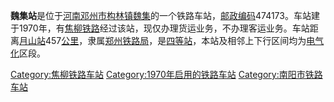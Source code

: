 {{noteTA
|1=zh-cn:始发车次; zh-hk:列車班次;
|2=zh-cn:车次; zh-hk:班次;
}}
{{Infobox China railway station 
|车站名称 = 魏集站
|车站名称拼音 = 
|车站地址 = [[河南|河南]][[邓州市|邓州市]]
|归属 = [[郑州铁路局|郑州铁路局]]
|车站等级 = [[四等站_(中铁)|四等站]]
|线路 = [[焦柳铁路|焦柳铁路]]
}}
'''魏集站'''是位于[[河南|河南]][[邓州市|邓州市]][[构林镇魏集|构林镇魏集]]的一个铁路车站，[[邮政编码|邮政编码]]474173。车站建于1970年，有[[焦柳铁路|焦柳铁路]]经过该站，现仅办理货运业务，不办理客运业务。车站距离[[月山站|月山站]]457[[公里|公里]]，隶属[[郑州铁路局|郑州铁路局]]，是[[四等站_(中铁)|四等站]]，本站及相邻上下行区间均为[[电气化|电气化]]区段。

{{start rail box}}
{{s-inop|[[构林站|构林站]]}}
{{s-line|[[焦柳铁路|焦柳铁路]]}}
{{s-inop|[[耿坡站|耿坡站]]}}
{{end box}}
{{焦柳铁路}}
{{铁路车站小作品}}
{{河南小作品}}

[[Category:焦柳铁路车站|Category:焦柳铁路车站]]
[[Category:1970年启用的铁路车站|Category:1970年启用的铁路车站]]
[[Category:南阳市铁路车站|Category:南阳市铁路车站]]
